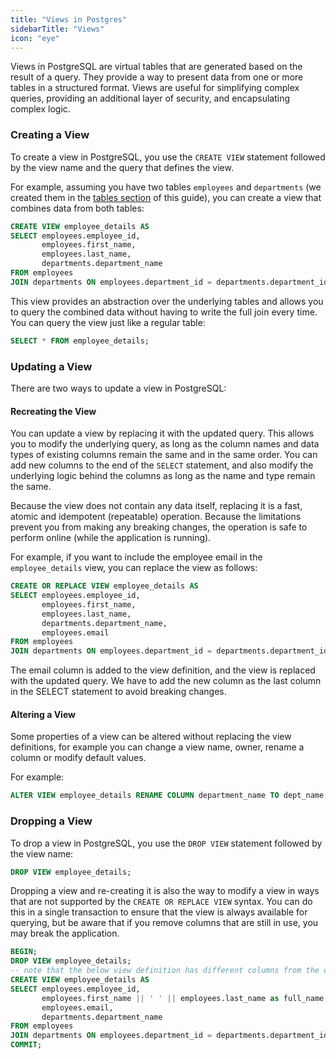 ```yaml
---
title: "Views in Postgres"
sidebarTitle: "Views"
icon: "eye"
---
```


Views in PostgreSQL are virtual tables that are generated based on the result of a query.
They provide a way to present data from one or more tables in a structured format. Views are useful for simplifying complex queries,
providing an additional layer of security, and encapsulating complex logic.

### Creating a View

To create a view in PostgreSQL, you use the `CREATE VIEW` statement followed by the view name and the query that defines the view.

For example, assuming you have two tables `employees` and `departments` (we created them in the [tables section](createtable) of this guide),
you can create a view that combines data from both tables:

```sql
CREATE VIEW employee_details AS
SELECT employees.employee_id,
       employees.first_name,
       employees.last_name,
       departments.department_name
FROM employees
JOIN departments ON employees.department_id = departments.department_id;
```

This view provides an abstraction over the underlying tables and allows you to query the combined data without having to write the full join
every time. You can query the view just like a regular table:

```sql
SELECT * FROM employee_details;
```

### Updating a View

There are two ways to update a view in PostgreSQL:

#### Recreating the View

You can update a view by replacing it with the updated query. This allows you to modify the underlying query, as long as the column
names and data types of existing columns remain the same and in the same order. You can add new columns to the end of the `SELECT`
statement, and also modify the underlying logic behind the columns as long as the name and type remain the same.

Because the view does not contain any data itself, replacing it is a fast, atomic and idempotent (repeatable) operation.
Because the limitations prevent you from making any breaking changes, the operation is safe to perform online (while the application is running).

For example, if you want to include the employee email in the `employee_details` view, you can replace the view as follows:

```sql
CREATE OR REPLACE VIEW employee_details AS
SELECT employees.employee_id,
       employees.first_name,
       employees.last_name,
       departments.department_name,
       employees.email
FROM employees
JOIN departments ON employees.department_id = departments.department_id;
```

The email column is added to the view definition, and the view is replaced with the updated query. We have to add the new column as the
last column in the SELECT statement to avoid breaking changes.

#### Altering a View

Some properties of a view can be altered without replacing the view definitions, for example you can change a view name, owner,
rename a column or modify default values.

For example:

```sql
ALTER VIEW employee_details RENAME COLUMN department_name TO dept_name;
```

### Dropping a View

To drop a view in PostgreSQL, you use the `DROP VIEW` statement followed by the view name:

```sql
DROP VIEW employee_details;
```

Dropping a view and re-creating it is also the way to modify a view in ways that are not supported by the `CREATE OR REPLACE VIEW` syntax.
You can do this in a single transaction to ensure that the view is always available for querying, but be aware that if you remove columns
that are still in use, you may break the application.

```sql
BEGIN;
DROP VIEW employee_details;
-- note that the below view definition has different columns from the original view
CREATE VIEW employee_details AS
SELECT employees.employee_id,
       employees.first_name || ' ' || employees.last_name as full_name,
       employees.email,
       departments.department_name
FROM employees
JOIN departments ON employees.department_id = departments.department_id;
COMMIT;
```
